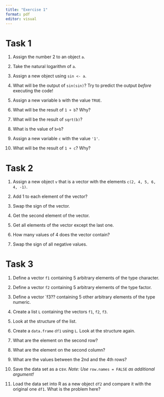 ```yaml
---
title: "Exercise 1"
format: pdf
editor: visual
---
```


# Task 1

1.  Assign the number 2 to an object `a`.

2.  Take the natural logarithm of `a`.

3.  Assign a new object using `sin <- a`.

4.  What will be the output of `sin(sin)`? Try to predict the output *before* executing the code!

5.  Assign a new variable `b` with the value `TRUE`.

6.  What will be the result of `1 + b`? Why?

7.  What will be the result of `sqrt(b)`?

8.  What is the value of `b+b`?

9.  Assign a new variable `c` with the value `'1'`.

10. What will be the result of `1 + c`? Why?

# Task 2

1.  Assign a new object `v` that is a vector with the elements `c(2, 4, 5, 6, 4, -1)`.

2.  Add 1 to each element of the vector?

3.  Swap the sign of the vector.

4.  Get the second element of the vector.

5.  Get all elements of the vector except the last one.

6.  How many values of 4 does the vector contain?

7.  Swap the sign of all negative values.

# Task 3

1.  Define a vector `f1` containing 5 arbitrary elements of the type character.

2.  Define a vector `f2` containing 5 arbitrary elements of the type factor.

3.  Define a vector \`f3?? containing 5 other arbitrary elements of the type numeric.

4.  Create a list `L` containing the vectors `f1`, `f2`, `f3`.

5.  Look at the structure of the list.

6.  Create a `data.frame` `df1` using `L`. Look at the structure again.

7.  What are the element on the second row?

8.  What are the element on the second column?

9.  What are the values between the 2nd and the 4th rows?

10. Save the data set as a csv. *Note: Use* `row.names = FALSE` *as additional argument!*

11. Load the data set into R as a new object `df2` and compare it with the original one `df1`. What is the problem here?
